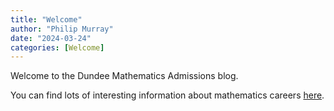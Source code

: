 ```yaml
---
title: "Welcome"
author: "Philip Murray"
date: "2024-03-24"
categories: [Welcome]
---
```


Welcome to the Dundee Mathematics Admissions blog.

You can find lots of interesting information about mathematics careers [here](https://ima.org.uk/support/careers/).

